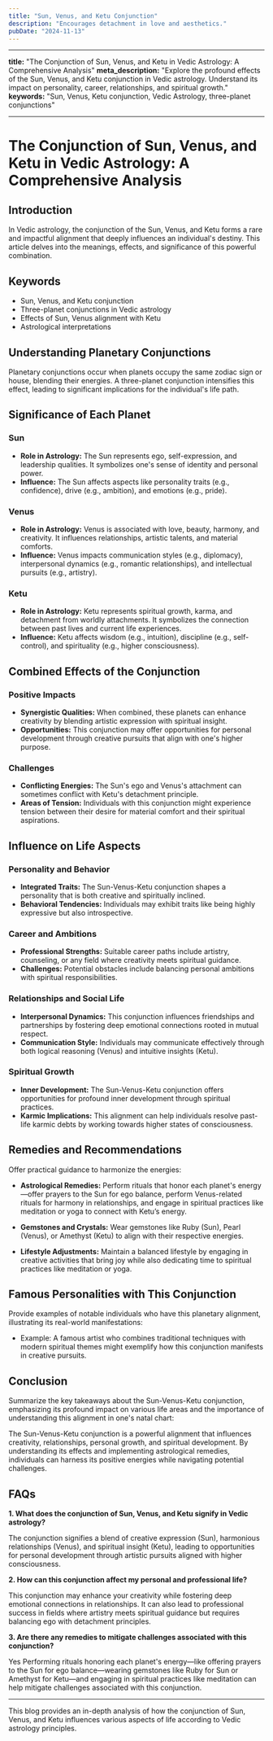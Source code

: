 ```yaml
---
title: "Sun, Venus, and Ketu Conjunction"
description: "Encourages detachment in love and aesthetics."
pubDate: "2024-11-13"
---
```


---

**title:** "The Conjunction of Sun, Venus, and Ketu in Vedic Astrology: A Comprehensive Analysis"
**meta_description:** "Explore the profound effects of the Sun, Venus, and Ketu conjunction in Vedic astrology. Understand its impact on personality, career, relationships, and spiritual growth."
**keywords:** "Sun, Venus, Ketu conjunction, Vedic Astrology, three-planet conjunctions"

---

# The Conjunction of Sun, Venus, and Ketu in Vedic Astrology: A Comprehensive Analysis

## Introduction

In Vedic astrology, the conjunction of the Sun, Venus, and Ketu forms a rare and impactful alignment that deeply influences an individual's destiny. This article delves into the meanings, effects, and significance of this powerful combination.

## Keywords

- Sun, Venus, and Ketu conjunction
- Three-planet conjunctions in Vedic astrology
- Effects of Sun, Venus alignment with Ketu
- Astrological interpretations

## Understanding Planetary Conjunctions

Planetary conjunctions occur when planets occupy the same zodiac sign or house, blending their energies. A three-planet conjunction intensifies this effect, leading to significant implications for the individual's life path.

## Significance of Each Planet

### Sun

- **Role in Astrology:** The Sun represents ego, self-expression, and leadership qualities. It symbolizes one's sense of identity and personal power.
- **Influence:** The Sun affects aspects like personality traits (e.g., confidence), drive (e.g., ambition), and emotions (e.g., pride).

### Venus

- **Role in Astrology:** Venus is associated with love, beauty, harmony, and creativity. It influences relationships, artistic talents, and material comforts.
- **Influence:** Venus impacts communication styles (e.g., diplomacy), interpersonal dynamics (e.g., romantic relationships), and intellectual pursuits (e.g., artistry).

### Ketu

- **Role in Astrology:** Ketu represents spiritual growth, karma, and detachment from worldly attachments. It symbolizes the connection between past lives and current life experiences.
- **Influence:** Ketu affects wisdom (e.g., intuition), discipline (e.g., self-control), and spirituality (e.g., higher consciousness).

## Combined Effects of the Conjunction

### Positive Impacts

- **Synergistic Qualities:** When combined, these planets can enhance creativity by blending artistic expression with spiritual insight.
- **Opportunities:** This conjunction may offer opportunities for personal development through creative pursuits that align with one's higher purpose.

### Challenges

- **Conflicting Energies:** The Sun's ego and Venus's attachment can sometimes conflict with Ketu's detachment principle.
- **Areas of Tension:** Individuals with this conjunction might experience tension between their desire for material comfort and their spiritual aspirations.

## Influence on Life Aspects

### Personality and Behavior

- **Integrated Traits:** The Sun-Venus-Ketu conjunction shapes a personality that is both creative and spiritually inclined.
- **Behavioral Tendencies:** Individuals may exhibit traits like being highly expressive but also introspective.

### Career and Ambitions

- **Professional Strengths:** Suitable career paths include artistry, counseling, or any field where creativity meets spiritual guidance.
- **Challenges:** Potential obstacles include balancing personal ambitions with spiritual responsibilities.

### Relationships and Social Life

- **Interpersonal Dynamics:** This conjunction influences friendships and partnerships by fostering deep emotional connections rooted in mutual respect.
- **Communication Style:** Individuals may communicate effectively through both logical reasoning (Venus) and intuitive insights (Ketu).

### Spiritual Growth

- **Inner Development:** The Sun-Venus-Ketu conjunction offers opportunities for profound inner development through spiritual practices.
- **Karmic Implications:** This alignment can help individuals resolve past-life karmic debts by working towards higher states of consciousness.

## Remedies and Recommendations

Offer practical guidance to harmonize the energies:

- **Astrological Remedies:** Perform rituals that honor each planet's energy—offer prayers to the Sun for ego balance, perform Venus-related rituals for harmony in relationships, and engage in spiritual practices like meditation or yoga to connect with Ketu’s energy.
  
- **Gemstones and Crystals:** Wear gemstones like Ruby (Sun), Pearl (Venus), or Amethyst (Ketu) to align with their respective energies.
  
- **Lifestyle Adjustments:** Maintain a balanced lifestyle by engaging in creative activities that bring joy while also dedicating time to spiritual practices like meditation or yoga.

## Famous Personalities with This Conjunction

Provide examples of notable individuals who have this planetary alignment, illustrating its real-world manifestations:

- Example: A famous artist who combines traditional techniques with modern spiritual themes might exemplify how this conjunction manifests in creative pursuits.

## Conclusion

Summarize the key takeaways about the Sun-Venus-Ketu conjunction, emphasizing its profound impact on various life areas and the importance of understanding this alignment in one's natal chart:

The Sun-Venus-Ketu conjunction is a powerful alignment that influences creativity, relationships, personal growth, and spiritual development. By understanding its effects and implementing astrological remedies, individuals can harness its positive energies while navigating potential challenges.

## FAQs

**1. What does the conjunction of Sun, Venus, and Ketu signify in Vedic astrology?**

The conjunction signifies a blend of creative expression (Sun), harmonious relationships (Venus), and spiritual insight (Ketu), leading to opportunities for personal development through artistic pursuits aligned with higher consciousness.

**2. How can this conjunction affect my personal and professional life?**

This conjunction may enhance your creativity while fostering deep emotional connections in relationships. It can also lead to professional success in fields where artistry meets spiritual guidance but requires balancing ego with detachment principles.

**3. Are there any remedies to mitigate challenges associated with this conjunction?**

Yes Performing rituals honoring each planet's energy—like offering prayers to the Sun for ego balance—wearing gemstones like Ruby for Sun or Amethyst for Ketu—and engaging in spiritual practices like meditation can help mitigate challenges associated with this conjunction.


---

This blog provides an in-depth analysis of how the conjunction of Sun, Venus, and Ketu influences various aspects of life according to Vedic astrology principles.